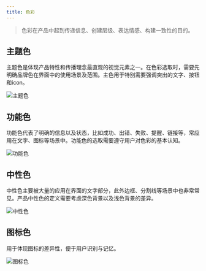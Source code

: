 ```yaml
---
title: 色彩
---
```


> 色彩在产品中起到传递信息、创建层级、表达情感、构建一致性的目的。

## 主题色

主题色是体现产品特性和传播理念最直观的视觉元素之一。在色彩选取时，需要先明确品牌色在界面中的使用场景及范围。主色用于特别需要强调突出的文字、按钮和icon。

![主题色](/images/design/color/编组9.png)

## 功能色

功能色代表了明确的信息以及状态，比如成功、出错、失败、提醒、链接等，常应用在文字、图标等场景中。功能色的选取需要遵守用户对色彩的基本认知。

![功能色](/images/design/color/编组10.png)

## 中性色

中性色主要被大量的应用在界面的文字部分，此外边框、分割线等场景中也非常常见。产品中性色的定义需要考虑深色背景以及浅色背景的差异。

![中性色](/images/design/color/编组11.png)

## 图标色

用于体现图标的差异性，便于用户识别与记忆。

![图标色](/images/design/color/编组12.png)